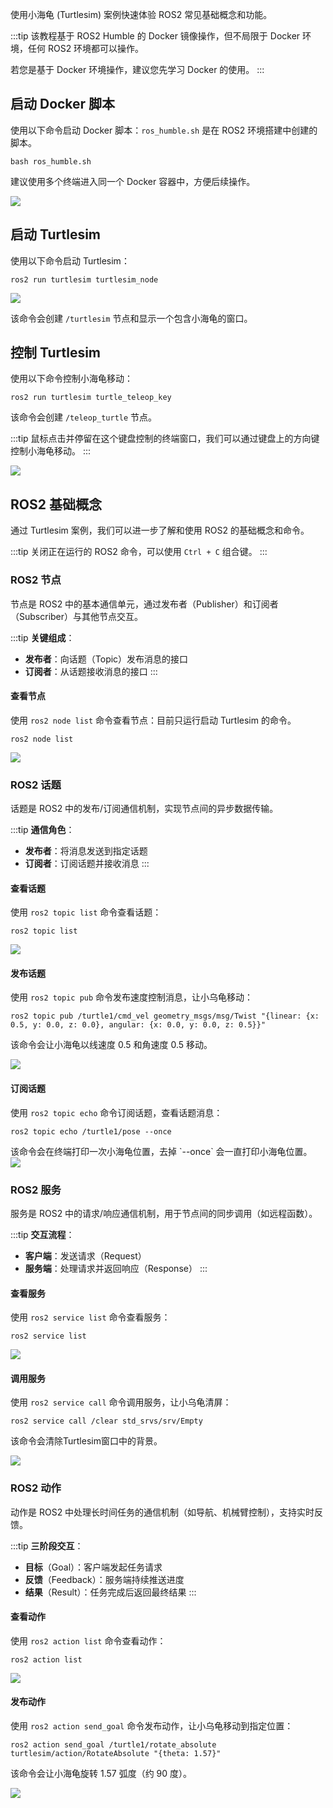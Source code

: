使用小海龟 (Turtlesim) 案例快速体验 ROS2 常见基础概念和功能。

:::tip
该教程基于 ROS2 Humble 的 Docker 镜像操作，但不局限于 Docker 环境，任何 ROS2 环境都可以操作。

若您是基于 Docker 环境操作，建议您先学习 Docker 的使用。
:::

## 启动 Docker 脚本

使用以下命令启动 Docker 脚本：`ros_humble.sh` 是在 ROS2 环境搭建中创建的脚本。

<NewCodeBlock tip="radxa@device$" type="device">

```
bash ros_humble.sh
```

</NewCodeBlock>

建议使用多个终端进入同一个 Docker 容器中，方便后续操作。

<div style={{ textAlign: "center" }}>
  <img
    src="/img/common/radxa-os/application-dev/ros2-turtlesim-01.webp"
    style={{ width: "100%", maxWidth: "1200px" }}
  />
</div>

## 启动 Turtlesim

使用以下命令启动 Turtlesim：

<NewCodeBlock tip="radxa@docker$" type="device">

```
ros2 run turtlesim turtlesim_node
```

</NewCodeBlock>

<div style={{ textAlign: "center" }}>
  <img
    src="/img/common/radxa-os/application-dev/ros2-turtlesim-02.webp"
    style={{ width: "100%", maxWidth: "1200px" }}
  />
</div>

该命令会创建 `/turtlesim` 节点和显示一个包含小海龟的窗口。

## 控制 Turtlesim

使用以下命令控制小海龟移动：

<NewCodeBlock tip="radxa@docker$" type="device">

```
ros2 run turtlesim turtle_teleop_key
```

</NewCodeBlock>

该命令会创建 `/teleop_turtle` 节点。

:::tip
鼠标点击并停留在这个键盘控制的终端窗口，我们可以通过键盘上的方向键控制小海龟移动。
:::

<div style={{ textAlign: "center" }}>
  <img
    src="/img/common/radxa-os/application-dev/ros2-turtlesim-03.webp"
    style={{ width: "100%", maxWidth: "1200px" }}
  />
</div>

## ROS2 基础概念

通过 Turtlesim 案例，我们可以进一步了解和使用 ROS2 的基础概念和命令。

:::tip
关闭正在运行的 ROS2 命令，可以使用 `Ctrl + C` 组合键。
:::

### ROS2 节点

节点是 ROS2 中的基本通信单元，通过发布者（Publisher）和订阅者（Subscriber）与其他节点交互。

:::tip
**关键组成**：

- **发布者**：向话题（Topic）发布消息的接口
- **订阅者**：从话题接收消息的接口
  :::

#### 查看节点

使用 `ros2 node list` 命令查看节点：目前只运行启动 Turtlesim 的命令。

<NewCodeBlock tip="radxa@docker$" type="device">

```
ros2 node list
```

</NewCodeBlock>

<div style={{ textAlign: "center" }}>
  <img
    src="/img/common/radxa-os/application-dev/ros2-turtlesim-04.webp"
    style={{ width: "100%", maxWidth: "1200px" }}
  />
</div>

### ROS2 话题

话题是 ROS2 中的发布/订阅通信机制，实现节点间的异步数据传输。

:::tip
**通信角色**：

- **发布者**：将消息发送到指定话题
- **订阅者**：订阅话题并接收消息
  :::

#### 查看话题

使用 `ros2 topic list` 命令查看话题：

<NewCodeBlock tip="radxa@docker$" type="device">

```
ros2 topic list
```

</NewCodeBlock>

<div style={{ textAlign: "center" }}>
  <img
    src="/img/common/radxa-os/application-dev/ros2-turtlesim-05.webp"
    style={{ width: "100%", maxWidth: "1200px" }}
  />
</div>

#### 发布话题

使用 `ros2 topic pub` 命令发布速度控制消息，让小乌龟移动：

```
ros2 topic pub /turtle1/cmd_vel geometry_msgs/msg/Twist "{linear: {x: 0.5, y: 0.0, z: 0.0}, angular: {x: 0.0, y: 0.0, z: 0.5}}"
```

该命令会让小海龟以线速度 0.5 和角速度 0.5 移动。

<div style={{ textAlign: "center" }}>
  <img
    src="/img/common/radxa-os/application-dev/ros2-turtlesim-06.webp"
    style={{ width: "100%", maxWidth: "1200px" }}
  />
</div>

#### 订阅话题

使用 `ros2 topic echo` 命令订阅话题，查看话题消息：

<NewCodeBlock tip="radxa@docker$" type="device">

```
ros2 topic echo /turtle1/pose --once
```

</NewCodeBlock>
该命令会在终端打印一次小海龟位置，去掉 `--once` 会一直打印小海龟位置。

<div style={{ textAlign: "center" }}>
  <img
    src="/img/common/radxa-os/application-dev/ros2-turtlesim-07.webp"
    style={{ width: "100%", maxWidth: "1200px" }}
  />
</div>

### ROS2 服务

服务是 ROS2 中的请求/响应通信机制，用于节点间的同步调用（如远程函数）。

:::tip
**交互流程**：

- **客户端**：发送请求（Request）
- **服务端**：处理请求并返回响应（Response）
  :::

#### 查看服务

使用 `ros2 service list` 命令查看服务：

<NewCodeBlock tip="radxa@docker$" type="device">

```
ros2 service list
```

</NewCodeBlock>

<div style={{ textAlign: "center" }}>
  <img
    src="/img/common/radxa-os/application-dev/ros2-turtlesim-08.webp"
    style={{ width: "100%", maxWidth: "1200px" }}
  />
</div>

#### 调用服务

使用 `ros2 service call` 命令调用服务，让小乌龟清屏：

<NewCodeBlock tip="radxa@docker$" type="device">

```
ros2 service call /clear std_srvs/srv/Empty
```

</NewCodeBlock>

该命令会清除Turtlesim窗口中的背景。

<div style={{ textAlign: "center" }}>
  <img
    src="/img/common/radxa-os/application-dev/ros2-turtlesim-09.webp"
    style={{ width: "100%", maxWidth: "1200px" }}
  />
</div>

### ROS2 动作

动作是 ROS2 中处理长时间任务的通信机制（如导航、机械臂控制），支持实时反馈。

:::tip
**三阶段交互**：

- **目标**（Goal）：客户端发起任务请求
- **反馈**（Feedback）：服务端持续推送进度
- **结果**（Result）：任务完成后返回最终结果
  :::

#### 查看动作

使用 `ros2 action list` 命令查看动作：

<NewCodeBlock tip="radxa@docker$" type="device">

```
ros2 action list
```

</NewCodeBlock>

<div style={{ textAlign: "center" }}>
  <img
    src="/img/common/radxa-os/application-dev/ros2-turtlesim-10.webp"
    style={{ width: "100%", maxWidth: "1200px" }}
  />
</div>

#### 发布动作

使用 `ros2 action send_goal` 命令发布动作，让小乌龟移动到指定位置：

<NewCodeBlock tip="radxa@docker$" type="device">

```
ros2 action send_goal /turtle1/rotate_absolute turtlesim/action/RotateAbsolute "{theta: 1.57}"
```

</NewCodeBlock>

该命令会让小海龟旋转 1.57 弧度（约 90 度）。

<div style={{ textAlign: "center" }}>
  <img
    src="/img/common/radxa-os/application-dev/ros2-turtlesim-11.webp"
    style={{ width: "100%", maxWidth: "1200px" }}
  />
</div>
